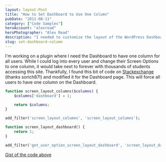 ```yaml
---
layout: layout:Post
title: "How to Set Dashboard to Use One Column"
pubDate: "2011-08-11"
category: ["Code Samples"]
heroAccount: "alexread"
heroPhotographer: "Alex Read"
description: "I needed to customize the layout of the WordPress Dashboard for every user. Thankfully, there hooks and filters that make it easy."
slug: set-dashboard-column
---
```


I'm working on a plugin where I need the Dashboard to have one column for all users. While I could log into every user and change their Screen Options to one column, it would take next to forever with thousands of students accessing this site. Thankfully, I found this bit of code on [Stackexchange](https://wordpress.stackexchange.com/questions/4552/how-do-i-force-a-single-column-layout-in-screen-layout) (thanks sorich87!) and modified it for the Dashboard page. This will force all users to have one column on the Dashboard.

```php
function screen_layout_columns($columns) {
    $columns['dashboard'] = 1;

    return $columns;
}

add_filter('screen_layout_columns', 'screen_layout_columns');

function screen_layout_dashboard() {
    return 1;
}

add_filter('get_user_option_screen_layout_dashboard', 'screen_layout_dashboard');
```

[Gist of the code above](https://gist.github.com/slushman/dafa494f9d76ce4252b5)
